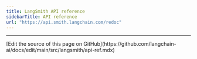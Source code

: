 ```yaml
---
title: LangSmith API reference
sidebarTitle: API reference
url: "https://api.smith.langchain.com/redoc"
---
```


---

<Callout icon="pen-to-square" iconType="regular">
  [Edit the source of this page on GitHub](https://github.com/langchain-ai/docs/edit/main/src/langsmith/api-ref.mdx)
</Callout>
